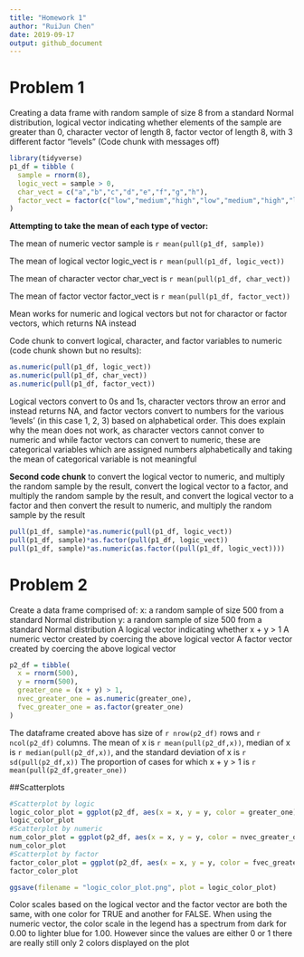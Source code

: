 ```yaml
---
title: "Homework 1"
author: "RuiJun Chen"
date: 2019-09-17
output: github_document
---
```


# Problem 1

Creating a data frame with random sample of size 8 from a standard Normal distribution, logical vector indicating whether elements of the sample are greater than 0, character vector of length 8, factor vector of length 8, with 3 different factor “levels”
(Code chunk with messages off)
```r
library(tidyverse)
p1_df = tibble (
  sample = rnorm(8),
  logic_vect = sample > 0,
  char_vect = c("a","b","c","d","e","f","g","h"),
  factor_vect = factor(c("low","medium","high","low","medium","high","low","medium"))
)
```
**Attempting to take the mean of each type of vector:**

The mean of numeric vector sample is `r mean(pull(p1_df, sample))`

The mean of logical vector logic_vect is `r mean(pull(p1_df, logic_vect))`

The mean of character vector char_vect is `r mean(pull(p1_df, char_vect))`

The mean of factor vector factor_vect is `r mean(pull(p1_df, factor_vect))`

Mean works for numeric and logical vectors but not for charactor or factor vectors, which returns NA instead

Code chunk to convert logical, character, and factor variables to numeric (code chunk shown but no results):
```r
as.numeric(pull(p1_df, logic_vect))
as.numeric(pull(p1_df, char_vect))
as.numeric(pull(p1_df, factor_vect))
```

Logical vectors convert to 0s and 1s, character vectors throw an error and instead returns NA, and factor vectors convert to numbers for the various 'levels' (in this case 1, 2, 3) based on alphabetical order. This does explain why the mean does not work, as character vectors cannot conver to numeric and while factor vectors can convert to numeric, these are categorical variables which are assigned numbers alphabetically and taking the mean of categorical variable is not meaningful

**Second code chunk** to convert the logical vector to numeric, and multiply the random sample by the result, convert the logical vector to a factor, and multiply the random sample by the result, and convert the logical vector to a factor and then convert the result to numeric, and multiply the random sample by the result
```r
pull(p1_df, sample)*as.numeric(pull(p1_df, logic_vect))
pull(p1_df, sample)*as.factor(pull(p1_df, logic_vect))
pull(p1_df, sample)*as.numeric(as.factor((pull(p1_df, logic_vect))))
```


# Problem 2

Create a data frame comprised of:
x: a random sample of size 500 from a standard Normal distribution
y: a random sample of size 500 from a standard Normal distribution
A logical vector indicating whether x + y > 1
A numeric vector created by coercing the above logical vector
A factor vector created by coercing the above logical vector
```r
p2_df = tibble(
  x = rnorm(500),
  y = rnorm(500),
  greater_one = (x + y) > 1,
  nvec_greater_one = as.numeric(greater_one),
  fvec_greater_one = as.factor(greater_one)
)
```

The dataframe created above has size of `r nrow(p2_df)` rows and `r ncol(p2_df)` columns. 
The mean of x is `r mean(pull(p2_df,x))`, median of x is `r median(pull(p2_df,x))`, and the standard deviation of x is `r sd(pull(p2_df,x))`
The proportion of cases for which x + y > 1 is `r mean(pull(p2_df,greater_one))`

##Scatterplots
```r
#Scatterplot by logic
logic_color_plot = ggplot(p2_df, aes(x = x, y = y, color = greater_one)) + geom_point()
logic_color_plot
#Scatterplot by numeric
num_color_plot = ggplot(p2_df, aes(x = x, y = y, color = nvec_greater_one)) + geom_point()
num_color_plot
#Scatterplot by factor
factor_color_plot = ggplot(p2_df, aes(x = x, y = y, color = fvec_greater_one)) + geom_point()
factor_color_plot

ggsave(filename = "logic_color_plot.png", plot = logic_color_plot)
```
Color scales based on the logical vector and the factor vector are both the same, with one color for TRUE and another for FALSE. When using the numeric vector, the color scale in the legend has a spectrum from dark for 0.00 to lighter blue for 1.00. However since the values are either 0 or 1 there are really still only 2 colors displayed on the plot